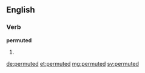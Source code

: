 ==English==

===Verb===
'''permuted'''

# {{past of|[[permute]]}}

[[de:permuted]]
[[et:permuted]]
[[mg:permuted]]
[[sv:permuted]]